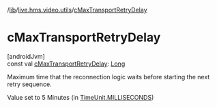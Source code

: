 /[lib](/api-reference/android/v2/home/content)/[live.hms.video.utils](index)/[cMaxTransportRetryDelay](c-max-transport-retry-delay)

# cMaxTransportRetryDelay

[androidJvm]\
const val [cMaxTransportRetryDelay](c-max-transport-retry-delay): [Long](https://kotlinlang.org/api/latest/jvm/stdlib/kotlin/-long/index.html)

Maximum time that the reconnection logic waits before starting the next retry sequence.

Value set to 5 Minutes (in [TimeUnit.MILLISECONDS](https://developer.android.com/reference/kotlin/java/util/concurrent/TimeUnit.MILLISECONDS.html))
